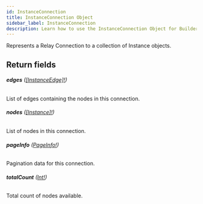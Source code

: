 ```yaml
---
id: InstanceConnection
title: InstanceConnection Object
sidebar_label: InstanceConnection
description: Learn how to use the InstanceConnection Object for Builder's API.
---
```


Represents a Relay Connection to a collection of Instance objects.

## Return fields

###### <b>edges</b> ([[InstanceEdge]!](/self-managed/composer/builder/api/schema/object/InstanceEdge.mdx))

List of edges containing the nodes in this connection.

###### <b>nodes</b> ([[Instance]!](/self-managed/composer/builder/api/schema/object/Instance.mdx))

List of nodes in this connection.

###### <b>pageInfo</b> ([PageInfo!](/self-managed/composer/builder/api/schema/object/PageInfo.mdx))

Pagination data for this connection.

###### <b>totalCount</b> ([Int!](/self-managed/composer/builder/api/schema/scalar/Int.mdx))

Total count of nodes available.
